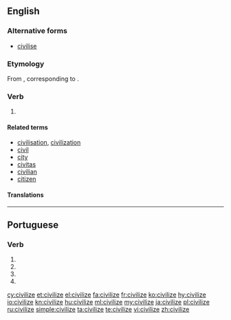 {{also|civilise}}
==English==
{{wikipedia}}

===Alternative forms===
* [[civilise]] {{qualifier|chiefly British}}

===Etymology===
From {{etyl|fr|en}} {{term|civiliser|lang=fr}}, corresponding to {{suffix|civil|ize|lang=en}}.

===Verb===
{{en-verb|civilizes|civilizing|civilized}}

# {{alternative spelling of|civilise}}

====Related terms====
* [[civilisation]], [[civilization]]
* [[civil]]
* [[city]]
* [[civitas]]
* [[civilian]]
* [[citizen]]

====Translations====
{{trans-see|civilise}}

----

==Portuguese==

===Verb===
{{pt-verb-form}}

# {{conjugation of|civilizar||1|s|present|subjunctive|lang=pt}}
# {{conjugation of|civilizar||3|s|present|subjunctive|lang=pt}}
# {{conjugation of|civilizar||1|s|imperative|lang=pt}}
# {{conjugation of|civilizar||3|s|imperative|lang=pt}}

[[cy:civilize]]
[[et:civilize]]
[[el:civilize]]
[[fa:civilize]]
[[fr:civilize]]
[[ko:civilize]]
[[hy:civilize]]
[[io:civilize]]
[[kn:civilize]]
[[hu:civilize]]
[[ml:civilize]]
[[my:civilize]]
[[ja:civilize]]
[[pl:civilize]]
[[ru:civilize]]
[[simple:civilize]]
[[ta:civilize]]
[[te:civilize]]
[[vi:civilize]]
[[zh:civilize]]
